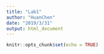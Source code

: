```yaml
---
title: "Lab1"
author: "HuanChen"
date: "2019/3/31"
output: html_document
---
```


```r
knitr::opts_chunk$set(echo = TRUE)
```

